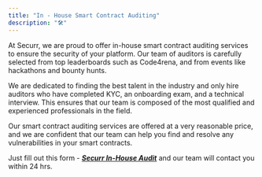 ```yaml
---
title: "In - House Smart Contract Auditing"
description: "🛠"
---
```


At Securr, we are proud to offer in-house smart contract auditing services to ensure the security of your platform. Our team of auditors is carefully selected from top leaderboards such as Code4rena, and from events like hackathons and bounty hunts.

We are dedicated to finding the best talent in the industry and only hire auditors who have completed KYC, an onboarding exam, and a technical interview. This ensures that our team is composed of the most qualified and experienced professionals in the field.

Our smart contract auditing services are offered at a very reasonable price, and we are confident that our team can help you find and resolve any vulnerabilities in your smart contracts.

Just fill out this form - [_**Securr In-House Audit**_](https://tally.so/r/3EKEp2) and our team will contact you within 24 hrs.